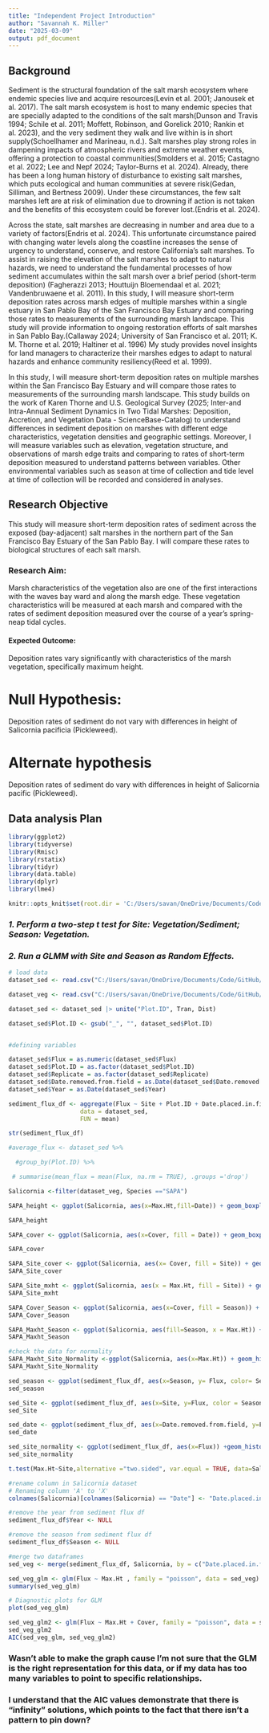 ```yaml
---
title: "Independent Project Introduction"
author: "Savannah K. Miller"
date: "2025-03-09"
output: pdf_document
---
```


## Background

Sediment is the structural foundation of the salt marsh ecosystem where endemic species live and acquire resources(Levin et al. 2001; Janousek et al. 2017). The salt marsh ecosystem is host to many endemic species that are specially adapted to the conditions of the salt marsh(Dunson and Travis 1994; Schile et al. 2011; Moffett, Robinson, and Gorelick 2010; Rankin et al. 2023), and the very sediment they walk and live within is in short supply(Schoellhamer and Marineau, n.d.). Salt marshes play strong roles in dampening impacts of atmospheric rivers and extreme weather events, offering a protection to coastal communities(Smolders et al. 2015; Castagno et al. 2022; Lee and Nepf 2024; Taylor-Burns et al. 2024). Already, there has been a long human history of disturbance to existing salt marshes, which puts ecological and human communities at severe risk(Gedan, Silliman, and Bertness 2009). Under these circumstances, the few salt marshes left are at risk of elimination due to drowning if action is not taken and the benefits of this ecosystem could be forever lost.(Endris et al. 2024).

Across the state, salt marshes are decreasing in number and area due to a variety of factors(Endris et al. 2024). This unfortunate circumstance paired with changing water levels along the coastline increases the sense of urgency to understand, conserve, and restore California’s salt marshes. To assist in raising the elevation of the salt marshes to adapt to natural hazards, we need to understand the fundamental processes of how sediment accumulates within the salt marsh over a brief period (short-term deposition) (Fagherazzi 2013; Houttuijn Bloemendaal et al. 2021; Vandenbruwaene et al. 2011). In this study, I will measure short-term deposition rates across marsh edges of multiple marshes within a single estuary in San Pablo Bay of the San Francisco Bay Estuary and comparing those rates to measurements of the surrounding marsh landscape. This study will provide information to ongoing restoration efforts of salt marshes in San Pablo Bay.(Callaway 2024; University of San Francisco et al. 2011; K. M. Thorne et al. 2019; Haltiner et al. 1996) My study provides novel insights for land managers to characterize their marshes edges to adapt to natural hazards and enhance community resiliency(Reed et al. 1999).

In this study, I will measure short-term deposition rates on multiple marshes within the San Francisco Bay Estuary and will compare those rates to measurements of the surrounding marsh landscape. This study builds on the work of Karen Thorne and U.S. Geological Survey (2025; Inter-and Intra-Annual Sediment Dynamics in Two Tidal Marshes: Deposition, Accretion, and Vegetation Data - ScienceBase-Catalog) to understand differences in sediment deposition on marshes with different edge characteristics, vegetation densities and geographic settings. Moreover, I will measure variables such as elevation, vegetation structure, and observations of marsh edge traits and comparing to rates of short-term deposition measured to understand patterns between variables. Other environmental variables such as season at time of collection and tide level at time of collection will be recorded and considered in analyses.

## Research Objective

This study will measure short-term deposition rates of sediment across the exposed (bay-adjacent) salt marshes in the northern part of the San Francisco Bay Estuary of the San Pablo Bay. I will compare these rates to biological structures of each salt marsh.

### Research Aim:

Marsh characteristics of the vegetation also are one of the first interactions with the waves bay ward and along the marsh edge. These vegetation characteristics will be measured at each marsh and compared with the rates of sediment deposition measured over the course of a year’s spring-neap tidal cycles.

#### Expected Outcome:

Deposition rates vary significantly with characteristics of the marsh vegetation, specifically maximum height.

# Null Hypothesis:

Deposition rates of sediment do not vary with differences in height of Salicornia pacificia (Pickleweed).

# Alternate hypothesis

Deposition rates of sediment do vary with differences in height of Salicornia pacific (Pickleweed).

## Data analysis Plan

```r

library(ggplot2)
library(tidyverse)
library(Rmisc)
library(rstatix)
library(tidyr)
library(data.table)
library(dplyr)
library(lme4)

```

```r

knitr::opts_knit$set(root.dir = 'C:/Users/savan/OneDrive/Documents/Code/GitHub/DepositionSFB/data')

```

### *1. Perform a two-step t test for Site: Vegetation/Sediment; Season: Vegetation.*

### *2. Run a GLMM with Site and Season as Random Effects.*

```r
# load data
dataset_sed <- read.csv("C:/Users/savan/OneDrive/Documents/Code/GitHub/DepositionSFB/data/SFB_sediment_pad_data.csv") 

dataset_veg <- read.csv("C:/Users/savan/OneDrive/Documents/Code/GitHub/DepositionSFB/data/SFB_1m_vegetation_data.csv") 

```

```r
dataset_sed <- dataset_sed |> unite("Plot.ID", Tran, Dist)

```

```r

dataset_sed$Plot.ID <- gsub("_", "", dataset_sed$Plot.ID)


#defining variables 

dataset_sed$Flux = as.numeric(dataset_sed$Flux)
dataset_sed$Plot.ID = as.factor(dataset_sed$Plot.ID)
dataset_sed$Replicate = as.factor(dataset_sed$Replicate)
dataset_sed$Date.removed.from.field = as.Date(dataset_sed$Date.removed.from.field, format = "%m/%d/%Y")
dataset_sed$Year = as.Date(dataset_sed$Year) 

```

```r

sediment_flux_df <- aggregate(Flux ~ Site + Plot.ID + Date.placed.in.field + Date.removed.from.field + Season + Year,
                    data = dataset_sed,
                    FUN = mean)

str(sediment_flux_df)

#average_flux <- dataset_sed %>%

  #group_by(Plot.ID) %>%

 # summarise(mean_flux = mean(Flux, na.rm = TRUE), .groups ='drop')
```

```r
Salicornia <-filter(dataset_veg, Species =="SAPA")

SAPA_height <- ggplot(Salicornia, aes(x=Max.Ht,fill=Date)) + geom_boxplot()

SAPA_height

SAPA_cover <- ggplot(Salicornia, aes(x=Cover, fill = Date)) + geom_boxplot()

SAPA_cover

SAPA_Site_cover <- ggplot(Salicornia, aes(x= Cover, fill = Site)) + geom_boxplot()
SAPA_Site_cover

SAPA_Site_mxht <- ggplot(Salicornia, aes(x = Max.Ht, fill = Site)) + geom_boxplot()
SAPA_Site_mxht

SAPA_Cover_Season <- ggplot(Salicornia, aes(x=Cover, fill = Season)) + geom_boxplot()
SAPA_Cover_Season

SAPA_Maxht_Season <- ggplot(Salicornia, aes(fill=Season, x = Max.Ht)) +geom_boxplot()
SAPA_Maxht_Season

#check the data for normality 
SAPA_Maxht_Site_Normality <-ggplot(Salicornia, aes(x=Max.Ht)) + geom_histogram(binwidth = 0.5)
SAPA_Maxht_Site_Normality
```

```r

sed_season <- ggplot(sediment_flux_df, aes(x=Season, y= Flux, color= Season)) +geom_point()+ geom_boxplot()
sed_season

sed_Site <- ggplot(sediment_flux_df, aes(x=Site, y=Flux, color = Season)) +geom_point() + geom_boxplot()
sed_Site

sed_date <- ggplot(sediment_flux_df, aes(x=Date.removed.from.field, y=Flux, color=Site)) + geom_point(size=3, alpha =0.5) +theme(axis.text.x = element_text(angle = 45, hjust =1))
sed_date

sed_site_normality <- ggplot(sediment_flux_df, aes(x=Flux)) +geom_histogram(binwidth = 0.5)
sed_site_normality

```

```r

t.test(Max.Ht~Site,alternative ="two.sided", var.equal = TRUE, data=Salicornia)
```

```r
#rename column in Salicornia dataset 
# Renaming column 'A' to 'X'
colnames(Salicornia)[colnames(Salicornia) == "Date"] <- "Date.placed.in.field"

#remove the year from sediment flux df
sediment_flux_df$Year <- NULL

#remove the season from sediment flux df 
sediment_flux_df$Season <- NULL

#merge two dataframes 
sed_veg <- merge(sediment_flux_df, Salicornia, by = c("Date.placed.in.field", "Plot.ID", "Site"))

```


```r

sed_veg_glm <- glm(Flux ~ Max.Ht , family = "poisson", data = sed_veg)
summary(sed_veg_glm)

```


```r

# Diagnostic plots for GLM
plot(sed_veg_glm)

```
```r
sed_veg_glm2 <- glm(Flux ~ Max.Ht + Cover, family = "poisson", data = sed_veg)
sed_veg_glm2
AIC(sed_veg_glm, sed_veg_glm2)
```
### Wasn't able to make the graph cause I'm not sure that the GLM is the right representation for this data, or if my data has too many variables to point to specific relationships. 
### I understand that the AIC values demonstrate that there is "infinity" solutions, which points to the fact that there isn't a pattern to pin down? 

